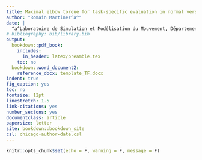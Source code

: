 ```yaml
---
title: Maximal elbow torque for task-specific evaluation in normal versus awkward shoulder postures
author: "Romain Martinez^a^"
date: |
  ^a^Laboratoire de Simulation et Modélisation du Mouvement, Département de Kinésiologie, Université de Montréal, 1700 Rue Jacques-Tétreault, Laval, Québec, Canada;\
# bibliography: bib/library.bib
output:
  bookdown::pdf_book:
    includes:
      in_header: latex/preamble.tex
    toc: no
  bookdown::word_document2:
    reference_docx: template_TF.docx
indent: true
fig_caption: yes
toc: no
fontsize: 12pt
linestretch: 1.5
link-citations: yes
number_sectons: yes
documentclass: article
papersize: letter
site: bookdown::bookdown_site
csl: chicago-author-date.csl
---
```

```r
knitr::opts_chunk$set(echo = F, warning = F, message = F)
```

